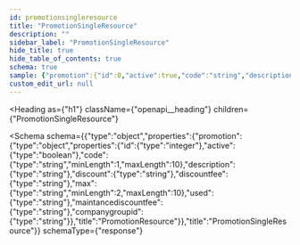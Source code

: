 ```yaml
---
id: promotionsingleresource
title: "PromotionSingleResource"
description: ""
sidebar_label: "PromotionSingleResource"
hide_title: true
hide_table_of_contents: true
schema: true
sample: {"promotion":{"id":0,"active":true,"code":"string","description":"string","discount":"string","discountfee":"string","max":"string","used":"string","maintancediscountfee":"string","companygroupid":"string"}}
custom_edit_url: null
---
```



<Heading
  as={"h1"}
  className={"openapi__heading"}
  children={"PromotionSingleResource"}
>
</Heading>





<Schema
  schema={{"type":"object","properties":{"promotion":{"type":"object","properties":{"id":{"type":"integer"},"active":{"type":"boolean"},"code":{"type":"string","minLength":1,"maxLength":10},"description":{"type":"string"},"discount":{"type":"string"},"discountfee":{"type":"string"},"max":{"type":"string","minLength":2,"maxLength":10},"used":{"type":"string"},"maintancediscountfee":{"type":"string"},"companygroupid":{"type":"string"}},"title":"PromotionResource"}},"title":"PromotionSingleResource"}}
  schemaType={"response"}
>
  
</Schema>
            